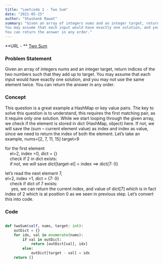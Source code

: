 ```yaml
---
title: "Leetcode 1 - Two Sum"
date: "2021-05-25"
author: "Shashank Rawat"
summary: "Given an array of integers nums and an integer target, return indices of the two numbers such that they add up to target.
You may assume that each input would have exactly one solution, and you may not use the same element twice.
You can return the answer in any order."
---
```


**URL - ** [Two Sum](//leetcode.com/problems/two-sum/)

### Problem Statement

Given an array of integers nums and an integer target, return indices of the two numbers such that they add up to target.
You may assume that each input would have exactly one solution, and you may not use the same element twice.
You can return the answer in any order.

### Concept

This question is a great example a HashMap or key value pairs. The key to solve this question is to understand, this requires the first matching pair, as it require only one solution.
While we start looping through the given array, we check if the element is stored in dict (HashMap, object) here. If not, we will save the (sum – current element value) as index and index as value, since we need to return the index of both the element.
Let’s take an example,
nums=[2, 7, 11, 15]
target=9

for the first element  
&nbsp;&nbsp;&nbsp;&nbsp;el=2, index =0, dict = {}  
&nbsp;&nbsp;&nbsp;&nbsp;check if 2 in dict exists:  
&nbsp;&nbsp;&nbsp;&nbsp;if not, we will save dict[target-el] = index ==> dict{7: 0}

let’s read the next element 7,  
el=2, index =1, dict = {7: 0}  
&nbsp;&nbsp;&nbsp;&nbsp;check if dict of 7 exists:  
&nbsp;&nbsp;&nbsp;&nbsp; yes, we can return the current index, and value of dict[7] which is in fact index of 2 which is at position 0 as we seen in previous step.
Let’s convert this into code.

### Code

```python

def twoSum(self, nums, target: int):
    outDict = {}
    for idx, val in enumerate(nums):
        if val in outDict:
            return [outDict[val], idx]
        else:
            outDict[target - val] = idx
    return []

```
